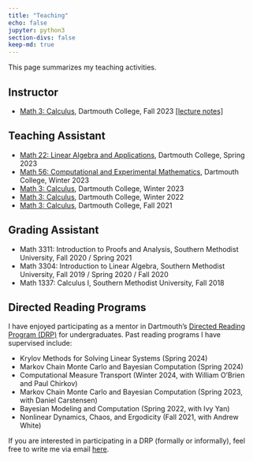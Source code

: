 ```yaml
---
title: "Teaching"
echo: false
jupyter: python3
section-divs: false
keep-md: true
---
```


This page summarizes my teaching activities. 

## Instructor

- [Math 3: Calculus](https://math.dartmouth.edu/~m3f23/general.phtml), Dartmouth College, Fall 2023 [[lecture notes]](https://nbviewer.org/github/jlindbloom/jlindbloom.github.io/blob/main/documents/m3f23_notes.pdf)


## Teaching Assistant

- [Math 22: Linear Algebra and Applications](https://math.dartmouth.edu/~m22s23/), Dartmouth College, Spring 2023
- [Math 56: Computational and Experimental Mathematics](https://math.dartmouth.edu/~m56w23/), Dartmouth College, Winter 2023
- [Math 3: Calculus](https://math.dartmouth.edu/~m3w23/), Dartmouth College, Winter 2023
- [Math 3: Calculus](https://math.dartmouth.edu/~m3w22/), Dartmouth College, Winter 2022
- [Math 3: Calculus](https://canvas.dartmouth.edu/courses/48609), Dartmouth College, Fall 2021

## Grading Assistant
- Math 3311: Introduction to Proofs and Analysis, Southern Methodist University, Fall 2020 / Spring 2021
- Math 3304: Introduction to Linear Algebra, Southern Methodist University, Fall 2019 / Spring 2020 / Fall 2020
- Math 1337: Calculus I, Southern Methodist University, Fall 2018

## Directed Reading Programs

I have enjoyed participating as a mentor in Dartmouth's [Directed Reading Program (DRP)](https://math.dartmouth.edu/~drp/) for undergraduates. Past reading programs I have supervised include:

- Krylov Methods for Solving Linear Systems  (Spring 2024)
- Markov Chain Monte Carlo and Bayesian Computation (Spring 2024)
- Computational Measure Transport (Winter 2024, with William O'Brien and Paul Chirkov)
<!-- - A Tour of the Finite Element Method (Winter 2024) -->
- Markov Chain Monte Carlo and Bayesian Computation (Spring 2023, with Daniel Carstensen)
- Bayesian Modeling and Computation (Spring 2022, with Ivy Yan)
- Nonlinear Dynamics, Chaos, and Ergodicity (Fall 2021, with Andrew White)

If you are interested in participating in a DRP (formally or informally), feel free to write me via email [here](mailto:jonathan.t.lindbloom.gr@dartmouth.edu).

<!-- <details>
<summary>How do I dropdown?</summary>
<br>
This is how you dropdown.
</details> -->